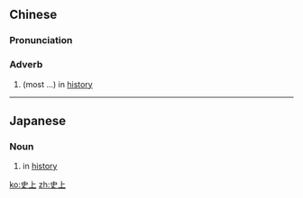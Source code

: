 ==Chinese==
{{zh-forms}}

===Pronunciation===
{{zh-pron
|m=shǐshàng
|c=si2 soeng6
|cat=adv
}}

===Adverb===
{{zh-adv}}

# (most ...) in [[history]]

----

==Japanese==
{{ja-kanjitab|し|じょう|yomi=on}}

===Noun===
{{ja-noun|しじょう}}

# in [[history]]

[[ko:史上]]
[[zh:史上]]